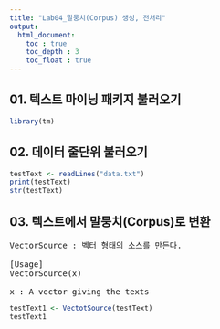 ---
title: "Lab04_말뭉치(Corpus) 생성, 전처리"
output:
  html_document:
    toc : true
    toc_depth : 3
    toc_float : true
---

## 01. 텍스트 마이닝 패키지 불러오기
```{r eval=TRUE}
library(tm)
```

## 02. 데이터 줄단위 불러오기
```{r}
testText <- readLines("data.txt")
print(testText)
str(testText)
```

## 03. 텍스트에서 말뭉치(Corpus)로 변환
<pre>
VectorSource : 벡터 형태의 소스를 만든다.

[Usage]
VectorSource(x)

x : A vector giving the texts
</pre>

```{r}
testText1 <- VectotSource(testText)
testText1
```

